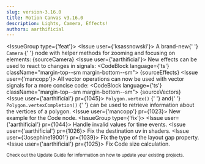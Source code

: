 ```yaml
---
slug: version-3.16.0
title: Motion Canvas v3.16.0
description: Lights, Camera, Effects!
authors: aarthificial
---
```



<IssueGroup type={'feat'}>
  <Issue user={'ksassnowski'}>
    A brand-new{' '}
    <Link to="/docs/camera">
      <code>Camera</code>
    </Link>{' '}
    node with helper methods for zooming and focusing on elements:
    <PR id={1019} />
    <Fiddle
      mode="preview"
      ratio="3"
      className="margin-top--sm margin-bottom--sm"
    >
      {sourceCamera}
    </Fiddle>
  </Issue>
  <Issue user={'aarthificial'}>
    New <Link to="/docs/effects">effects</Link> can be used to react to changes
    in signals:
    <PR id={1043} />
    <CodeBlock language={'ts'} className="margin-top--sm margin-bottom--sm">
      {sourceEffects}
    </CodeBlock>
  </Issue>
  <Issue user={'mancopp'}>
    All vector operations can now be used with vector signals for a more concise
    code:
    <PR id={1030} />
    <CodeBlock language={'ts'} className="margin-top--sm margin-bottom--sm">
      {sourceVectors}
    </CodeBlock>
  </Issue>
  <Issue user={'aarthificial'} pr={1045}>
    <Link to="/api/2d/components/Polygon#vertex">
      <code>Polygon.vertex()</code>
    </Link>{' '}
    and{' '}
    <Link to="/api/2d/components/Polygon#vertexCompletion">
      <code>Polygon.vertexCompletion()</code>
    </Link>{' '}
    can be used to retrieve information about the vertices of a polygon.
  </Issue>
  <Issue user={'mancopp'} pr={1023}>
    New example for the Code node.
  </Issue>
</IssueGroup>
<IssueGroup type={'fix'}>
  <Issue user={'aarthificial'} pr={1044}>
    Handle invalid values for time events.
  </Issue>
  <Issue user={'aarthificial'} pr={1026}>
    Fix the destination uv in shaders.
  </Issue>
  <Issue user={'Josephine19001'} pr={1039}>
    Fix the type of the layout gap property.
  </Issue>
  <Issue user={'aarthificial'} pr={1025}>
    Fix Code size calculation.
  </Issue>
</IssueGroup>

<small>
  Check out <Link to="/docs/updating">the Update Guide</Link> for information on
  how to update your existing projects.
</small>
